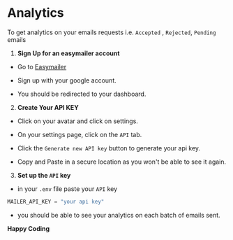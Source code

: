 # Analytics

To get analytics on your emails requests i.e. `Accepted` , `Rejected`, `Pending` emails

1. **Sign Up for an easymailer account**

- Go to [Easymailer](https://easymailer.vercel.app/auth)

- Sign up with your google account.

- You should be redirected to your dashboard.

2. **Create Your API KEY**

- Click on your avatar and click on settings.

- On your settings page, click on the `API` tab.

- Click the `Generate new API key` button to generate your api key.

- Copy and Paste in a secure location as you won't be able to see it again.

3. **Set up the `API` key**

- in your `.env` file paste your `API` key

```js filename=".env" copy
MAILER_API_KEY = "your api key"
```

- you should be able to see your analytics on each batch of emails sent.

**Happy Coding**
